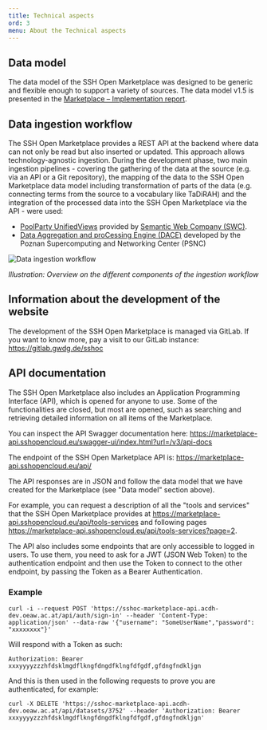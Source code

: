 ```yaml
---
title: Technical aspects
ord: 3
menu: About the Technical aspects
---
```

## Data model

The data model of the SSH Open Marketplace was designed to be generic and
flexible enough to support a variety of sources. The data model v1.5 is presented in the [Marketplace – Implementation report](https://doi.org/10.5281/zenodo.5749464). 

## Data ingestion workflow

The SSH Open Marketplace provides a REST API at the backend where data can not
only be read but also inserted or updated. This approach allows
technology-agnostic ingestion. During the development phase, two main ingestion pipelines - covering the gathering of the data at the source (e.g. via an API or a Git repository), the mapping of the data to the SSH Open Marketplace data model including transformation of parts of the data (e.g. connecting terms from the source to a vocabulary like TaDiRAH) and the integration of the processed data into the SSH Open Marketplace via the API - were used: 

* [PoolParty UnifiedViews](https://www.poolparty.biz/agile-data-integration) provided by [Semantic Web Company (SWC)](https://semantic-web.com/). 
* [Data Aggregation and proCessing Engine (DACE)](https://gitlab.pcss.pl/dl-team/aggregation/dace) developed by the Poznan Supercomputing and Networking Center (PSNC)

![Data ingestion workflow](/assets/images/mp_ingest_workflow.png "Data ingestion workflow")

*Illustration: Overview on the different components of the ingestion workflow*

## Information about the development of the website

The development of the SSH Open Marketplace is managed via GitLab. If you want
to know more, pay a visit to our GitLab instance: <https://gitlab.gwdg.de/sshoc>

## API documentation

The SSH Open Marketplace also includes an Application Programming Interface
(API), which is opened for anyone to use. Some of the functionalities are
closed, but most are opened, such as searching and retrieving detailed
information on all items of the Marketplace.

You can inspect the API Swagger documentation here:
<https://marketplace-api.sshopencloud.eu/swagger-ui/index.html?url=/v3/api-docs>

The endpoint of the SSH Open Marketplace API is:
<https://marketplace-api.sshopencloud.eu/api/>

The API responses are in JSON and follow the data model that we have created for
the Marketplace (see "Data model" section above).

For example, you can request a description of all the "tools and services" that
the SSH Open Marketplace provides at
<https://marketplace-api.sshopencloud.eu/api/tools-services> and following pages
<https://marketplace-api.sshopencloud.eu/api/tools-services?page=2>.

The API also includes some endpoints that are only accessible to logged in
users. To use them, you need to ask for a JWT (JSON Web Token) to the
authentication endpoint and then use the Token to connect to the other endpoint,
by passing the Token as a Bearer Authentication.

### Example

```
curl -i --request POST 'https://sshoc-marketplace-api.acdh-dev.oeaw.ac.at/api/auth/sign-in' --header 'Content-Type: application/json' --data-raw '{"username": "SomeUserName","password": "xxxxxxxx"}'
```

Will respond with a Token as such:

```
Authorization: Bearer xxxyyyyzzzhfdsklmgdflkngfdngdfklngfdfgdf,gfdngfndkljgn
```

And this is then used in the following requests to prove you are authenticated,
for example:

```
curl -X DELETE 'https://sshoc-marketplace-api.acdh-dev.oeaw.ac.at/api/datasets/3752' --header 'Authorization: Bearer xxxyyyyzzzhfdsklmgdflkngfdngdfklngfdfgdf,gfdngfndkljgn'
```